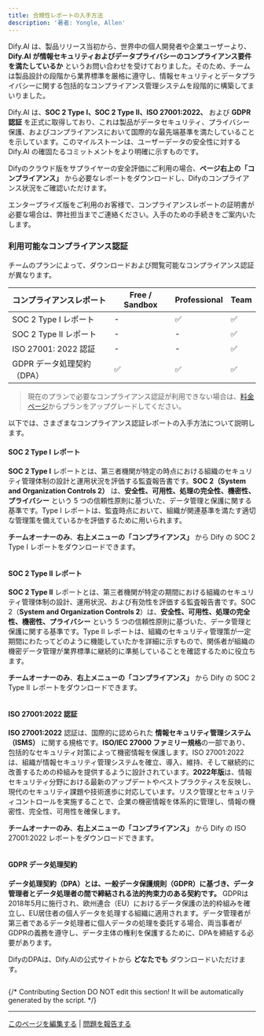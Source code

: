 ```yaml
---
title: 合規性レポートの入手方法
description: '著者: Yongle, Allen'
---
```


Dify.AI は、製品リリース当初から、世界中の個人開発者や企業ユーザーより、**Dify.AI が情報セキュリティおよびデータプライバシーのコンプライアンス要件を満たしているか** というお問い合わせを受けておりました。そのため、チームは製品設計の段階から業界標準を厳格に遵守し、情報セキュリティとデータプライバシーに関する包括的なコンプライアンス管理システムを段階的に構築してまいりました。

Dify.AI は、**SOC 2 Type I、SOC 2 Type II、ISO 27001:2022、** および **GDPR 認証** を正式に取得しており、これは製品がデータセキュリティ、プライバシー保護、およびコンプライアンスにおいて国際的な最先端基準を満たしていることを示しています。このマイルストーンは、ユーザーデータの安全性に対する Dify.AI の確固たるコミットメントをより明確に示すものです。

Difyのクラウド版をサプライヤーの安全評価にご利用の場合、**ページ右上の「コンプライアンス」** から必要なレポートをダウンロードし、Difyのコンプライアンス状況をご確認いただけます。

エンタープライズ版をご利用のお客様で、コンプライアンスレポートの証明書が必要な場合は、弊社担当までご連絡ください。入手のための手続きをご案内いたします。

### 利用可能なコンプライアンス認証

チームのプランによって、ダウンロードおよび閲覧可能なコンプライアンス認証が異なります。

| コンプライアンスレポート | Free / Sandbox | Professional | Team |
| ------------------------ | -------------- | ------------ | ---- |
| SOC 2 Type I レポート    | -              | ✅           | ✅   |
| SOC 2 Type II レポート   | -              | -            | ✅   |
| ISO 27001: 2022 認証     | -              | -            | ✅   |
| GDPR データ処理契約（DPA） | ✅           | ✅           | ✅   |

> 現在のプランで必要なコンプライアンス認証が利用できない場合は、[料金ページ](https://dify.ai/pricing)からプランをアップグレードしてください。

以下では、さまざまなコンプライアンス認証レポートの入手方法について説明します。

#### SOC 2 Type I レポート

**SOC 2 Type I** レポートとは、第三者機関が特定の時点における組織のセキュリティ管理体制の設計と運用状況を評価する監査報告書です。**SOC 2（System and Organization Controls 2）** は、**安全性、可用性、処理の完全性、機密性、プライバシー** という 5 つの信頼性原則に基づいた、データ管理と保護に関する基準です。Type I レポートは、監査時点において、組織が関連基準を満たす適切な管理策を備えているかを評価するために用いられます。

**チームオーナーのみ**、**右上メニューの「コンプライアンス」** から Dify の SOC 2 Type I レポートをダウンロードできます。

<img
src="https://assets-docs.dify.ai/2025/02/06975e86faba9928a11c962a57aa454f.png"
className="mx-auto"
alt=""
/>

#### SOC 2 Type II レポート

**SOC 2 Type II** レポートとは、第三者機関が特定の期間における組織のセキュリティ管理体制の設計、運用状況、および有効性を評価する監査報告書です。SOC 2（**System and Organization Controls 2**）は、**安全性、可用性、処理の完全性、機密性、プライバシー** という 5 つの信頼性原則に基づいた、データ管理と保護に関する基準です。Type II レポートは、組織のセキュリティ管理策が一定期間にわたってどのように機能していたかを詳細に示すもので、関係者が組織の機密データ管理が業界標準に継続的に準拠していることを確認するために役立ちます。

**チームオーナーのみ**、**右上メニューの「コンプライアンス」** から Dify の SOC 2 Type II レポートをダウンロードできます。

<img
src="https://assets-docs.dify.ai/2025/02/06975e86faba9928a11c962a57aa454f.png"
className="mx-auto"
alt=""
/>

#### ISO 27001:2022 認証

**ISO 27001:2022** 認証は、国際的に認められた **情報セキュリティ管理システム（ISMS）** に関する規格です。**ISO/IEC 27000 ファミリー規格**の一部であり、包括的なセキュリティ対策によって機密情報を保護します。ISO 27001:2022 は、組織が情報セキュリティ管理システムを確立、導入、維持、そして継続的に改善するための枠組みを提供するように設計されています。**2022年版**は、情報セキュリティ分野における最新のアップデートやベストプラクティスを反映し、現代のセキュリティ課題や技術進歩に対応しています。リスク管理とセキュリティコントロールを実施することで、企業の機密情報を体系的に管理し、情報の機密性、完全性、可用性を確保します。

**チームオーナーのみ**、**右上メニューの「コンプライアンス」** から Dify の ISO 27001:2022 レポートをダウンロードできます。

<img
src="https://assets-docs.dify.ai/2025/02/7aaf7771af28bf7182bf7fda40c7b5bb.png"
className="mx-auto"
alt=""
/>

#### GDPR データ処理契約

**データ処理契約（DPA）とは、一般データ保護規則（GDPR）に基づき、データ管理者とデータ処理者の間で締結される法的拘束力のある契約です。** GDPRは2018年5月に施行され、欧州連合（EU）におけるデータ保護の法的枠組みを確立し、EU居住者の個人データを処理する組織に適用されます。データ管理者が第三者であるデータ処理者に個人データの処理を委託する場合、両当事者がGDPRの義務を遵守し、データ主体の権利を保護するために、DPAを締結する必要があります。

DifyのDPAは、Dify.AIの公式サイトから **どなたでも** ダウンロードいただけます。

<img
src="https://assets-docs.dify.ai/2025/02/291cddb3bf9dfd8c92967eabb87b95a0.png"
className="mx-auto"
alt=""
/>

{/*
Contributing Section
DO NOT edit this section!
It will be automatically generated by the script.
*/}

---

[このページを編集する](https://github.com/langgenius/dify-docs/edit/main/ja-jp/policies/agreement/get-compliance-report.mdx) | [問題を報告する](https://github.com/langgenius/dify-docs/issues/new?title=ドキュメントの問題%3A%20ompliance-rep&body=%23%23%20問題の説明%0A%3C%21--%20発見した問題について簡単に説明してください%20--%3E%0A%0A%23%23%20ページリンク%0Ahttps%3A%2F%2Fgithub.com%2Flanggenius%2Fdify-docs%2Fblob%2Fmain%2Fja-jp/policies/agreement%2Fget-compliance-report.mdx%0A%0A%23%23%20提案される変更%0A%3C%21--%20特定の変更案がある場合は、ここで説明してください%20--%3E%0A%0A%3C%21--%20ドキュメントの品質向上にご協力いただきありがとうございます！%20--%3E)

